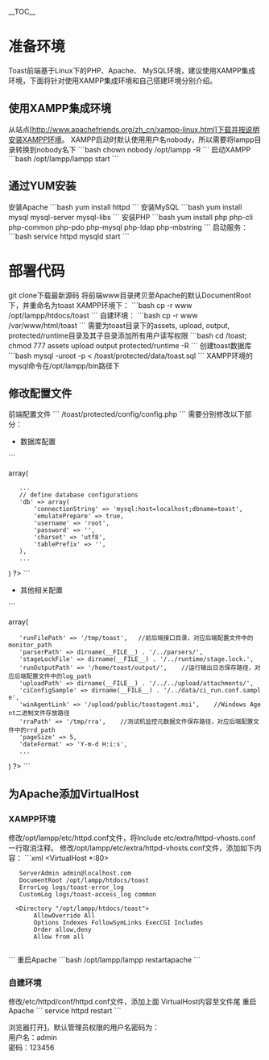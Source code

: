 __TOC__
= 准备环境 =
Toast前端基于Linux下的PHP、Apache、 MySQL环境，建议使用XAMPP集成环境，下面将针对使用XAMPP集成环境和自己搭建环境分别介绍。
== 使用XAMPP集成环境 ==
从站点[http://www.apachefriends.org/zh_cn/xampp-linux.html]下载并按说明安装XAMPP环境。
XAMPP启动时默认使用用户名nobody，所以需要将lampp目录转换到nobody名下
```bash
chown nobody /opt/lampp -R
```
启动XAMPP
```bash
/opt/lampp/lampp start
```
== 通过YUM安装 ==
安装Apache
```bash
yum install httpd
```
安装MySQL
```bash
yum install mysql mysql-server mysql-libs
```
安装PHP
```bash
yum install php php-cli php-common php-pdo php-mysql php-ldap php-mbstring
```
启动服务：
```bash
service httpd mysqld start
```

= 部署代码 =
git clone下载最新源码
将前端www目录拷贝至Apache的默认DocumentRoot下，并重命名为toast
XAMPP环境下：
```bash
cp -r www /opt/lampp/htdocs/toast
```
自建环境：
```bash
cp -r www /var/www/html/toast
```
需要为toast目录下的assets, upload, output, protected/runtime目录及其子目录添加所有用户读写权限
```bash
cd <DocumentRoot>/toast;
chmod 777 assets upload output protected/runtime -R
```
创建toast数据库
```bash
mysql -uroot -p < <DocumentRoot>/toast/protected/data/toast.sql
```
XAMPP环境的mysql命令在/opt/lampp/bin路径下

== 修改配置文件 ==
前端配置文件
```
<DocumentRoot>/toast/protected/config/config.php
```
需要分别修改以下部分：
*数据库配置
```
<?php
// components
'components' => array(
    ...
    // define database configurations
    'db' => array(
        'connectionString' => 'mysql:host=localhost;dbname=toast',
        'emulatePrepare' => true,
        'username' => 'root',
        'password' => '',
        'charset' => 'utf8',
        'tablePrefix' => '',
    ),
    ...
)
?>
```
*其他相关配置
```
<?php
// parameters
'params' => array(
    'runFilePath' => '/tmp/toast',   //前后端接口目录，对应后端配置文件中的monitor_path
    'parserPath' => dirname(__FILE__) . '/../parsers/',
    'stageLockFile' => dirname(__FILE__) . '/../runtime/stage.lock.',
    'runOutputPath' => '/home/toast/output/',    //运行输出日志保存路径，对应后端配置文件中的log_path
    'uploadPath' => dirname(__FILE__) . '/../../upload/attachments/',
    'ciConfigSample' => dirname(__FILE__) . '/../data/ci_run.conf.sample',
    'winAgentLink' => '/upload/public/toastagent.msi',    //Windows Agent二进制文件存放路径
    'rraPath' => '/tmp/rra',    //测试机监控元数据文件保存路径，对应后端配置文件中的rrd_path
    'pageSize' => 5,
    'dateFormat' => 'Y-m-d H:i:s',
    ...
)
?>
```

== 为Apache添加VirtualHost ==
=== XAMPP环境 ===
修改/opt/lampp/etc/httpd.conf文件，将Include etc/extra/httpd-vhosts.conf一行取消注释。
修改/opt/lampp/etc/extra/httpd-vhosts.conf文件，添加如下内容：
```xml
<VirtualHost *:80> 
    ServerAdmin admin@localhost.com 
    DocumentRoot /opt/lampp/htdocs/toast 
    ErrorLog logs/toast-error_log 
    CustomLog logs/toast-access_log common 

   <Directory "/opt/lampp/htdocs/toast"> 
        AllowOverride All 
        Options Indexes FollowSymLinks ExecCGI Includes 
        Order allow,deny 
        Allow from all 
    </Directory> 
</VirtualHost> 
```
重启Apache
```bash
/opt/lampp/lampp restartapache
```
===自建环境===
修改/etc/httpd/conf/httpd.conf文件，添加上面 VirtualHost内容至文件尾
重启Apache
```
service httpd restart
```

浏览器打开[http://localhost]，默认管理员权限的用户名密码为：
<br/>用户名：admin
<br/>密码：123456